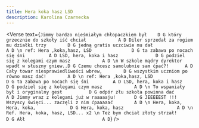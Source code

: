 ```yaml
---
title: Hera koka hasz LSD
description: Karolina Czarnecka
---
```



<Verse
  text={`
Jimmy bardzo nieśmiałym chłopaczkiem był	D G
który grzecznie do szkoły iść chciał			A D
Diler sprzedał za rogiem mu działki trzy		D G
jedną gratis uczciwie mu dał				A D
\n
ref: Hera ,koka,hasz, LSD				D G
ta zabawa po nocach się śni			A D
LSD, hera, koka i hasz				D G
podziel się z kolegami czym masz			A D
\n
W szkole mądry dyrektor wpadł w słuszny gniew..D G
Czemu chcesz samolubnie sam ćpać?!		A D
Cały towar niesprawiedliwości wbrew,		D G
wszystkim uczniom po równo masz dać!		A D
\n
ref: Hera ,koka,hasz, LSD				D G
ta zabawa po nocach się śni			A D
LSD, hera, koka i hasz				D G
podziel się z kolegami czym masz			A D
\n
To wspaniały był i oryginalny gest			D G
odpór złu szkoła powinna dać			A D
Jimmy wraz z kolegami już w raaaaaju!		D G
JEEEEEST !!!
Wszyscy święci... zaczęli z nim ćpaaaaać		A D
\n
Hera, koka, Hera, koka,				D G
Hera, koka, hasz					A D
\n
Ref. Hera, koka, hasz, LSD... x2
\n
Też bym chciał złoty strzał!				D G
Ałł  							A D
`}
/>
